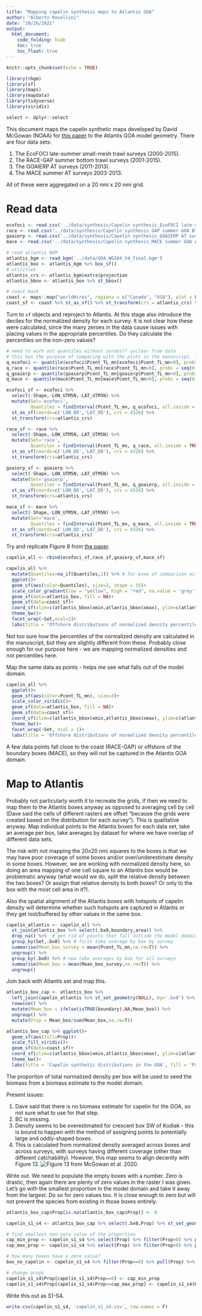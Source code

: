 ```yaml
---
title: "Mapping capelin synthesis maps to Atlantis GOA"
author: "Alberto Rovellini"
date: "10/26/2021"
output:
  html_document:
    code_folding: hide
    toc: true
    toc_float: true
---
```


```r
knitr::opts_chunk$set(echo = TRUE)
```

```r
library(rbgm)
library(sf)
library(maps)
library(mapdata)
library(tidyverse)
library(viridis)
```

```r
select <- dplyr::select
```


This document maps the capelin synthetic maps developed by David McGowan (NOAA) for [this paper](https://doi.org/10.3354/meps13211) to the Atlantis GOA model geometry. There are four data sets:

1. The EcoFOCI late-summer small-mesh trawl surveys (2000-2015).
2. The RACE-GAP summer bottom trawl surveys (2001-2015).
3. The GOAIERP AT surveys (2011-2013).
4. The MACE summer AT surveys 2003-2013.

All of these were aggregated on a 20 nmi x 20 nmi grid.

# Read data
```r
ecofoci <- read.csv('../data/synthesis/Capelin synthesis_EcoFOCI late-summer small-mesh trawl survey 2000-2015_20x20nmi grid.csv')
race <- read.csv('../data/synthesis/Capelin synthesis_GAP summer GOA BT survey 2001-2015_20x20nmi grid.csv')
goaierp <- read.csv('../data/synthesis/Capelin synthesis_GOAIERP AT survey 2011-2013_20x20nmi grid.csv')
mace <- read.csv('../data/synthesis/Capelin synthesis_MACE summer GOA AT survey 2003-2013_20x20nmi grid.csv')

# read atlantis BGM
atlantis_bgm <- read_bgm('../data/GOA_WGS84_V4_final.bgm')
atlantis_box <- atlantis_bgm %>% box_sf()
# utilities
atlantis_crs <- atlantis_bgm$extra$projection
atlantis_bbox <- atlantis_box %>% st_bbox()

# coast mask
coast <- maps::map("worldHires", regions = c("Canada", "USA"), plot = FALSE, fill = TRUE)
coast_sf <- coast %>% st_as_sf() %>% st_transform(crs = atlantis_crs) %>% st_combine()
```

Turn to `sf` objects and reproject to Atlantis. At this stage also introduce the deciles for the normalized density for each survey. It is not clear how these were calculated, since the many zeroes in the data cause issues with placing values in the appropriate percentiles. Do they calculate the percentiles on the non-zero values? 
```r
# need to work out quantiles without zeroes?? unclear from data
# this has the purpose of comparing with the plots in the manuscript, for the actual averaging I will use the normalized density
q_ecofoci <- quantile(ecofoci$Pcent_TL_mn[ecofoci$Pcent_TL_mn>0], probs = seq(0,1,0.1))
q_race <- quantile(race$Pcent_TL_mn[race$Pcent_TL_mn>0], probs = seq(0,1,0.1))
q_goaierp <- quantile(goaierp$Pcent_TL_mn[goaierp$Pcent_TL_mn>0], probs = seq(0,1,0.1))
q_mace <- quantile(mace$Pcent_TL_mn[mace$Pcent_TL_mn>0], probs = seq(0,1,0.1))

ecofoci_sf <- ecofoci %>% 
  select(-Shape,-LON_UTM5N,-LAT_UTM5N) %>% 
  mutate(Set='ecofoci',
         Quantiles = findInterval(Pcent_TL_mn, q_ecofoci, all.inside = TRUE)) %>%# do deciles for plot comparison but then work with normalized densities
  st_as_sf(coords=c('LON_DD','LAT_DD'), crs = 4326) %>%
  st_transform(crs=atlantis_crs)

race_sf <- race %>% 
  select(-Shape,-LON_UTM5N,-LAT_UTM5N) %>% 
  mutate(Set='race',
         Quantiles = findInterval(Pcent_TL_mn, q_race, all.inside = TRUE)) %>% 
  st_as_sf(coords=c('LON_DD','LAT_DD'), crs = 4326) %>%
  st_transform(crs=atlantis_crs)

goaierp_sf <- goaierp %>% 
  select(-Shape,-LON_UTM5N,-LAT_UTM5N) %>% 
  mutate(Set='goaierp',
         Quantiles = findInterval(Pcent_TL_mn, q_goaierp, all.inside = TRUE)) %>% 
  st_as_sf(coords=c('LON_DD','LAT_DD'), crs = 4326) %>%
  st_transform(crs=atlantis_crs)

mace_sf <- mace %>% 
  select(-Shape,-LON_UTM5N,-LAT_UTM5N) %>% 
  mutate(Set='mace',
         Quantiles = findInterval(Pcent_TL_mn, q_mace, all.inside = TRUE)) %>% 
  st_as_sf(coords=c('LON_DD','LAT_DD'), crs = 4326) %>%
  st_transform(crs=atlantis_crs)
```

Try and replicate Figure 8 from [the paper](https://doi.org/10.3354/meps13211).
```r
capelin_all <- rbind(ecofoci_sf,race_sf,goaierp_sf,mace_sf)

capelin_all %>% 
  mutate(Quantiles=na_if(Quantiles,1)) %>% # for ease of comparison with Fig. 8
  ggplot()+
  geom_sf(aes(color=Quantiles), size=3, shape = 15)+
  scale_color_gradient(low = "yellow", high = "red", na.value = 'grey')+
  geom_sf(data=atlantis_box, fill = NA)+
  geom_sf(data=coast_sf)+
  coord_sf(xlim=c(atlantis_bbox$xmin,atlantis_bbox$xmax), ylim=c(atlantis_bbox$ymin,atlantis_bbox$ymax))+
  theme_bw()+
  facet_wrap(~Set,ncol=1)+
  labs(title = 'Offshore distributions of normalized density percentiles')
```
Not too sure how the percentiles of the normalized density are calculated in the manuscript, but they are slightly different from these. Probably close enough for our purpose here - we are mapping normalized densities and not percentiles here.

Map the same data as points - helps me see what falls out of the model domain.
```r
capelin_all %>% 
  ggplot()+
  geom_sf(aes(color=Pcent_TL_mn), size=3)+
  scale_color_viridis()+
  geom_sf(data=atlantis_box, fill = NA)+
  geom_sf(data=coast_sf)+
  coord_sf(xlim=c(atlantis_bbox$xmin,atlantis_bbox$xmax), ylim=c(atlantis_bbox$ymin,atlantis_bbox$ymax))+
  theme_bw()+
  facet_wrap(~Set, ncol = 1)+
  labs(title = 'Offshore distributions of normalized density percentiles')
```
A few data points fall close to the coast (RACE-GAP) or offshore of the boundary boxes (MACE), so they will not be captured in the Atlantis GOA domain.

# Map to Atlantis

Probably not particularly worth it to recreate the grids, if then we need to map them to the Atlantis boxes anyway as opposed to averaging cell by cell (Dave said the cells of different rasters are offset "because the grids were created based on the distribution for each survey"). This is qualitative anyway. 
Map individual points to the Atlantis boxes for each data set, take an average per box, take averages by dataset for where we have overlap of different data sets.

The risk with not mapping the 20x20 nmi squares to the boxes is that we may have poor coverage of some boxes and/or over/underestimate density in some boxes. However, we are working with normalized density here, so doing an area mapping of one cell square to an Atlantis box would be problematic anyway (what would we do, split the relative density between the two boxes? Or assign that relative density to both boxes? Or only to the box with the most cell area in it?).

Also the spatial alignment of the Atlantis boxes with hotspots of capelin density will determine whether such hotspots are captured in Atlantis or they get lost/buffered by other values in the same box.
```r
capelin_atlantis <- capelin_all %>% 
  st_join(atlantis_box %>% select(.bx0,boundary,area)) %>%
  drop_na() %>%  # get rid of points that fall outside the model domain
  group_by(Set,.bx0) %>% # first take average by box by survey
  summarise(Mean_box_survey = mean(Pcent_TL_mn,na.rm=T)) %>% 
  ungroup() %>%
  group_by(.bx0) %>% # now take averages by box for all surveys
  summarise(Mean_box = mean(Mean_box_survey,na.rm=T)) %>% 
  ungroup()
```

Join back with Atlantis set and map this.
```r
atlantis_box_cap <- atlantis_box %>% 
  left_join(capelin_atlantis %>% st_set_geometry(NULL), by='.bx0') %>% 
  rowwise() %>% 
  mutate(Mean_box = ifelse(isTRUE(boundary),NA,Mean_box)) %>% 
  ungroup() %>% 
  mutate(Prop = Mean_box/sum(Mean_box,na.rm=T))

atlantis_box_cap %>% ggplot()+
  geom_sf(aes(fill=Prop))+
  scale_fill_viridis()+
  geom_sf(data=coast_sf)+
  coord_sf(xlim=c(atlantis_bbox$xmin,atlantis_bbox$xmax), ylim=c(atlantis_bbox$ymin,atlantis_bbox$ymax))+
  theme_bw()+
  labs(title = 'Capelin synthetic distributions in the GOA', fill = 'Proportion of \ntotal biomass')
```

The proportion of total normalized density per box will be used to seed the biomass from a biomass estimate to the model domain. 

Present issues:

1. Dave said that there is no biomass estimate for capelin for the GOA, so not sure what to use for that step.
2. BC is missing.
3. Density seems to be overestimated for crescent box SW of Kodiak - this is bound to happen with the method of assigning points to potentially large and oddly-shaped boxes.
4. This is calculated from normalized density averaged across boxes and across surveys, with surveys having different coverage (other than different catchability). However, this map seems to align decently with Figure 13. ![Figure 13 from McGowan et al. 2020](image.png).

Write out. We need to populate the empty boxes with a number. Zero is drastic, then again there are plenty of zero values in the raster I was given. Let's go with the smallest proportion in the model domain and take it away from the largest. Do so for zero values too. It is close enough to zero but will not prevent the species from existing in those boxes entirely. 
```r
atlantis_box_cap$Prop[is.na(atlantis_box_cap$Prop)] <- 0

capelin_s1_s4 <- atlantis_box_cap %>% select(.bx0,Prop) %>% st_set_geometry(NULL) 

# find smallest non-zero value of the proportion
cap_min_prop <- capelin_s1_s4 %>% select(Prop) %>% filter(Prop>0) %>% pull() %>% min()
cap_max_prop <- capelin_s1_s4 %>% select(Prop) %>% filter(Prop>0) %>% pull() %>% max()

# how many boxes have a zero value?
box_no_capelin <- capelin_s1_s4 %>% filter(Prop==0) %>% pull(Prop) %>% length() # 60 boxes!

# change props
capelin_s1_s4$Prop[capelin_s1_s4$Prop==0] <- cap_min_prop
capelin_s1_s4$Prop[capelin_s1_s4$Prop==cap_max_prop] <- capelin_s1_s4$Prop[capelin_s1_s4$Prop==cap_max_prop]-(cap_min_prop*box_no_capelin)
```

Write this out as S1-S4.
```r
write.csv(capelin_s1_s4, 'capelin_s1_s4.csv', row.names = F)
```
